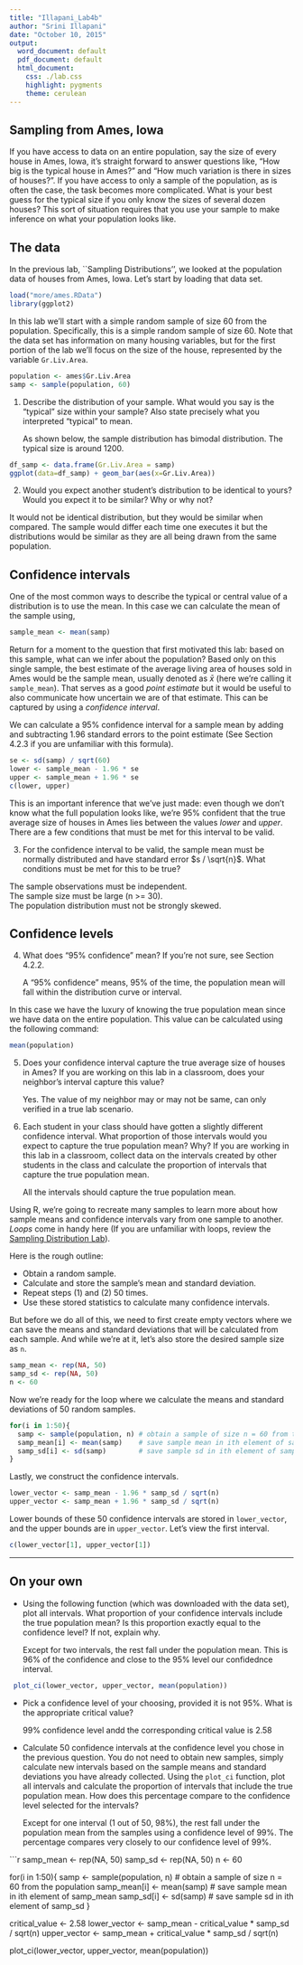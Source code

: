 ```yaml
---
title: "Illapani_Lab4b"
author: "Srini Illapani"
date: "October 10, 2015"
output:
  word_document: default
  pdf_document: default
  html_document:
    css: ./lab.css
    highlight: pygments
    theme: cerulean
---
```


## Sampling from Ames, Iowa

If you have access to data on an entire population, say the size of every 
house in Ames, Iowa, it's straight forward to answer questions like, "How big 
is the typical house in Ames?" and "How much variation is there in sizes of 
houses?". If you have access to only a sample of the population, as is often 
the case, the task becomes more complicated. What is your best guess for the 
typical size if you only know the sizes of several dozen houses? This sort of 
situation requires that you use your sample to make inference on what your 
population looks like.

## The data

In the previous lab, ``Sampling Distributions'', we looked at the population data
of houses from Ames, Iowa. Let's start by loading that data set.

```r
load("more/ames.RData")
library(ggplot2)
```

In this lab we'll start with a simple random sample of size 60 from the 
population. Specifically, this is a simple random sample of size 60. Note that 
the data set has information on many housing variables, but for the first 
portion of the lab we'll focus on the size of the house, represented by the 
variable `Gr.Liv.Area`.

```r
population <- ames$Gr.Liv.Area
samp <- sample(population, 60)
```

1.  Describe the distribution of your sample. What would you say is the 
    "typical" size within your sample? Also state precisely what you interpreted 
    "typical" to mean.  

    As shown below, the sample distribution has bimodal distribution. The typical size is around 1200.  

```r
df_samp <- data.frame(Gr.Liv.Area = samp)
ggplot(data=df_samp) + geom_bar(aes(x=Gr.Liv.Area)) 

```


2.  Would you expect another student's distribution to be identical to yours? 
Would you expect it to be similar? Why or why not?

  It would not be identical distribution, but they would be similar when compared.
  The sample would differ each time one executes it but the distributions would be
  similar as they are all being drawn from the same population.  

## Confidence intervals

One of the most common ways to describe the typical or central value of a 
distribution is to use the mean. In this case we can calculate the mean of the 
sample using,

```r
sample_mean <- mean(samp)
```

Return for a moment to the question that first motivated this lab: based on 
this sample, what can we infer about the population? Based only on this single 
sample, the best estimate of the average living area of houses sold in Ames 
would be the sample mean, usually denoted as $\bar{x}$ (here we're calling it 
`sample_mean`). That serves as a good *point estimate* but it would be useful 
to also communicate how uncertain we are of that estimate. This can be 
captured by using a *confidence interval*.

We can calculate a 95% confidence interval for a sample mean by adding and 
subtracting 1.96 standard errors to the point estimate (See Section 4.2.3 if 
you are unfamiliar with this formula).

```r
se <- sd(samp) / sqrt(60)
lower <- sample_mean - 1.96 * se
upper <- sample_mean + 1.96 * se
c(lower, upper)
```

This is an important inference that we've just made: even though we don't know 
what the full population looks like, we're 95% confident that the true 
average size of houses in Ames lies between the values *lower* and *upper*. 
There are a few conditions that must be met for this interval to be valid.

3.  For the confidence interval to be valid, the sample mean must be normally 
distributed and have standard error $s / \sqrt{n}$. What conditions must be 
met for this to be true?

  The sample observations must be independent.  
  The sample size must be large (n >= 30).  
  The population distribution must not be strongly skewed.  
  

## Confidence levels

4.  What does "95% confidence" mean? If you're not sure, see Section 4.2.2.

    A "95% confidence" means, 95% of the time, the population mean will fall within the 
    distribution curve or interval.  
    

In this case we have the luxury of knowing the true population mean since we 
have data on the entire population. This value can be calculated using the 
following command:

```r
mean(population)
```

5.  Does your confidence interval capture the true average size of houses in 
    Ames? If you are working on this lab in a classroom, does your neighbor's 
    interval capture this value? 

    Yes. The value of my neighbor may or may not be same, can only verified in a true lab scenario.   


6.  Each student in your class should have gotten a slightly different 
    confidence interval. What proportion of those intervals would you expect to 
    capture the true population mean? Why? If you are working in this lab in a 
    classroom, collect data on the intervals created by other students in the 
    class and calculate the proportion of intervals that capture the true 
    population mean.
    
    All the intervals should capture the true population mean.
    

Using R, we're going to recreate many samples to learn more about how sample 
means and confidence intervals vary from one sample to another. *Loops* come 
in handy here (If you are unfamiliar with loops, review the [Sampling Distribution Lab](http://htmlpreview.github.io/?https://github.com/andrewpbray/oiLabs/blob/master/sampling_distributions/sampling_distributions.html)).

Here is the rough outline:

-   Obtain a random sample.
-   Calculate and store the sample's mean and standard deviation.
-   Repeat steps (1) and (2) 50 times.
-   Use these stored statistics to calculate many confidence intervals.


But before we do all of this, we need to first create empty vectors where we 
can save the means and standard deviations that will be calculated from each 
sample. And while we're at it, let's also store the desired sample size as `n`.

```r
samp_mean <- rep(NA, 50)
samp_sd <- rep(NA, 50)
n <- 60
```

Now we're ready for the loop where we calculate the means and standard deviations of 50 random samples.

```r
for(i in 1:50){
  samp <- sample(population, n) # obtain a sample of size n = 60 from the population
  samp_mean[i] <- mean(samp)    # save sample mean in ith element of samp_mean
  samp_sd[i] <- sd(samp)        # save sample sd in ith element of samp_sd
}
```

Lastly, we construct the confidence intervals.

```r
lower_vector <- samp_mean - 1.96 * samp_sd / sqrt(n) 
upper_vector <- samp_mean + 1.96 * samp_sd / sqrt(n)
```

Lower bounds of these 50 confidence intervals are stored in `lower_vector`, 
and the upper bounds are in `upper_vector`. Let's view the first interval.

```r
c(lower_vector[1], upper_vector[1])
```

* * *

## On your own

-   Using the following function (which was downloaded with the data set), 
    plot all intervals. What proportion of your confidence intervals include 
    the true population mean? Is this proportion exactly equal to the 
    confidence level? If not, explain why.

    Except for two intervals, the rest fall under the population mean.
    This is 96% of the confidence and close to the 95% level our confidednce interval.
    
  
```r
 plot_ci(lower_vector, upper_vector, mean(population))
```

-   Pick a confidence level of your choosing, provided it is not 95%. What is 
    the appropriate critical value?
    
    99% confidence level andd the corresponding critical value is 2.58

-   Calculate 50 confidence intervals at the confidence level you chose in the 
    previous question. You do not need to obtain new samples, simply calculate 
    new intervals based on the sample means and standard deviations you have 
    already collected. Using the `plot_ci` function, plot all intervals and 
    calculate the proportion of intervals that include the true population 
    mean. How does this percentage compare to the confidence level selected for
    the intervals?
    
    Except for one interval (1 out of 50, 98%), the rest fall under the population mean from the samples
    using a confidence level of 99%. The percentage compares very closely to our confidence level of 99%.
      
```r
samp_mean <- rep(NA, 50)
samp_sd <- rep(NA, 50)
n <- 60

for(i in 1:50){
  samp <- sample(population, n) # obtain a sample of size n = 60 from the population
  samp_mean[i] <- mean(samp)    # save sample mean in ith element of samp_mean
  samp_sd[i] <- sd(samp)        # save sample sd in ith element of samp_sd
}

critical_value <- 2.58
lower_vector <- samp_mean -  critical_value * samp_sd / sqrt(n) 
upper_vector <- samp_mean + critical_value * samp_sd / sqrt(n)

plot_ci(lower_vector, upper_vector, mean(population))


